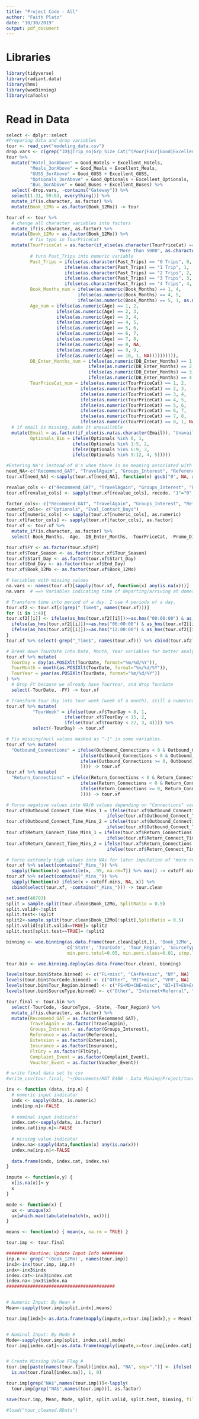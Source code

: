 ```yaml
---
title: "Project Code - All"
author: "Faith Platz"
date: "10/30/2019"
output: pdf_document
---
```


# Libraries
```r
library(tidyverse)
library(radiant.data)
library(hms)
library(woeBinning)
library(caTools)
```

# Read in Data
```r
select <- dplyr::select
#Preparing data and drop variables
tour <- read_csv("modeling_data.csv")
drop.vars <- c(grep("ID$|Trip_no|Grp_Size_Cat|^(Poor|Fair|Good|Excellent)", names(tour)))
tour %>% 
  mutate("Hotel_3orAbove" = Good_Hotels + Excellent_Hotels,
         "Meals_3orAbove" = Good_Meals + Excellent_Meals,
         "GUSS_3orAbove" = Good_GUSS + Excellent_GUSS,
         "Optionals_3orAbove" = Good_Optionals + Excellent_Optionals,
         "Bus_3orAbove" = Good_Buses + Excellent_Buses) %>% 
  select(-drop.vars, -contains("Gateway")) %>% 
  select(1:31, 59:63, everything()) %>%
  mutate_if(is.character, as.factor) %>%
  mutate(Book_12Mo = as.factor(Book_12Mo)) -> tour
```

```r
tour.xf <- tour %>%
  # change all character variables into factors
  mutate_if(is.character, as.factor) %>%
  mutate(Book_12Mo = as.factor(Book_12Mo)) %>%
         # fix typo in TourPriceCat
  mutate(TourPriceCat = as.factor(if_else(as.character(TourPriceCat) == "More than 50", 
                                          "More than 5000", as.character(TourPriceCat))),
         # turn Past_Trips into numeric variable
         Past_Trips = ifelse(as.character(Past_Trips) == "0 Trips", 0,
                      ifelse(as.character(Past_Trips) == "1 Trip", 1,
                      ifelse(as.character(Past_Trips) == "2 Trips", 2,
                      ifelse(as.character(Past_Trips) == "3 Trips", 3,
                      ifelse(as.character(Past_Trips) == "4 Trips", 4, NA))))),
         Book_Months_num = ifelse(as.numeric(Book_Months) == 1, 4,
                           ifelse(as.numeric(Book_Months) == 4, 5,
                           ifelse(as.numeric(Book_Months) == 5, 1, as.numeric(Book_Months)))),
         Age_num = ifelse(as.numeric(Age) == 1, 2,
                   ifelse(as.numeric(Age) == 2, 3,
                   ifelse(as.numeric(Age) == 3, 4,
                   ifelse(as.numeric(Age) == 4, 5,
                   ifelse(as.numeric(Age) == 5, 6,
                   ifelse(as.numeric(Age) == 6, 7,
                   ifelse(as.numeric(Age) == 7, 8,
                   ifelse(as.numeric(Age) == 8, NA,
                   ifelse(as.numeric(Age) == 9, 9,
                   ifelse(as.numeric(Age) == 10, 1, NA)))))))))),
         DB_Enter_Months_num = ifelse(as.numeric(DB_Enter_Months) == 1, 2,
                               ifelse(as.numeric(DB_Enter_Months) == 2, 3,
                               ifelse(as.numeric(DB_Enter_Months) == 3, 4,
                               ifelse(as.numeric(DB_Enter_Months) == 4, 1, NA)))),
         TourPriceCat_num = ifelse(as.numeric(TourPriceCat) == 1, 2,
                            ifelse(as.numeric(TourPriceCat) == 2, 3,
                            ifelse(as.numeric(TourPriceCat) == 3, 4,
                            ifelse(as.numeric(TourPriceCat) == 4, 5,
                            ifelse(as.numeric(TourPriceCat) == 5, 6,
                            ifelse(as.numeric(TourPriceCat) == 6, 7,
                            ifelse(as.numeric(TourPriceCat) == 7, 8,
                            ifelse(as.numeric(TourPriceCat) == 8, 1, NA))))))))) %>%
  # if email is missing, make it unavailable
  mutate(Email = as.factor(if_else(is.na(as.character(Email)), "Unavailable", as.character(Email))),
         Optionals_Bin = ifelse(Optionals %in% 0, 1,
                         ifelse(Optionals %in% 1:5, 2,
                         ifelse(Optionals %in% 6:9, 3,
                         ifelse(Optionals %in% 9:12, 4, 5)))))

#Entering NA's instead of 0's when there is no meaning associated with 0
need_NA<-c("Recommend_GAT", "TravelAgain", "Groups_Interest", "Reference", "Overall_Impression", "Pre_Departure", "Flight_Itin")
tour.xf[need_NA] <-sapply(tour.xf[need_NA], function(x) gsub("0", NA, x))

revalue_cols <- c("Recommend_GAT", "TravelAgain", "Groups_Interest", "Reference")
tour.xf[revalue_cols] <- sapply(tour.xf[revalue_cols], recode, "1"="0", "2"="1")

factor_cols<- c("Recommend_GAT", "TravelAgain", "Groups_Interest", "Reference", "Overall_Impression", "Pre_Departure", "Flight_Itin", "TD_Overall", "Extension", "Insurance", "FltGty", "Complaint_Event", "Voucher_Event", "Book_12Mo")
numeric_cols<- c("Optionals", "Eval_Contact_Days")
tour.xf[numeric_cols] <- sapply(tour.xf[numeric_cols], as.numeric)
tour.xf[factor_cols] <- sapply(tour.xf[factor_cols], as.factor)
tour.xf <- tour.xf %>%
  mutate_if(is.character, as.factor) %>%
  select(-Book_Months, -Age, -DB_Enter_Months, -TourPriceCat, -Promo_Disc, -Optionals)
```

```r
tour.xf$FY <- as.factor(tour.xf$FY)
tour.xf$Tour_Season <- as.factor(tour.xf$Tour_Season)
tour.xf$Start_Day <- as.factor(tour.xf$Start_Day)
tour.xf$End_Day <- as.factor(tour.xf$End_Day)
tour.xf$Book_12Mo <- as.factor(tour.xf$Book_12Mo)

# Variables with missing values
na.vars <- names(tour.xf)[sapply(tour.xf, function(x) any(is.na(x)))]
na.vars  # ==> Variables indicating time of departing/arriving at domestic/international airports have missing values.

# Transform time into period of a day. I use 4 periods of a day.
tour.xf2 <- tour.xf[c(grep("_Time$", names(tour.xf)))]
for (i in 1:4){
tour.xf2[[i]] <- ifelse(as_hms(tour.xf2[[i]])>=as.hms("00:00:00") & as_hms(tour.xf2[[i]])<=as.hms("05:59:59"),"Night",
  ifelse(as_hms(tour.xf2[[i]])>=as.hms("06:00:00") & as_hms(tour.xf2[[i]])<=as.hms("11:59:59"),"Morning",
  ifelse(as_hms(tour.xf2[[i]])>=as.hms("12:00:00") & as_hms(tour.xf2[[i]])<=as.hms("17:59:59"),"Afternoon","Evening")))
}
tour.xf %>% select(-grep("_Time$", names(tour.xf))) %>% cbind(tour.xf2) -> tour.xf

# Break down TourDate into Date, Month, Year variables for better analysis
tour.xf %>% mutate(
  TourDay = day(as.POSIXlt(TourDate, format="%m/%d/%Y")),
  TourMonth = month(as.POSIXlt(TourDate, format="%m/%d/%Y")),
  TourYear = year(as.POSIXlt(TourDate, format="%m/%d/%Y"))
) %>% 
  # Drop FY because we already have TourYear, and drop TourDate
  select(-TourDate, -FY) -> tour.xf

# Transform tour day into tour week (week of a month), still a numerical variable 
tour.xf %>% mutate(
          "TourWeek" = ifelse(tour.xf$TourDay < 8, 1,
                      ifelse(tour.xf$TourDay < 15, 2,
                      ifelse(tour.xf$TourDay < 22, 3, 4)))) %>% 
          select(-TourDay) -> tour.xf

# Fix missing/null values masked as "-1" in some variables.
tour.xf %>% mutate(
  "Outbound_Connections" = ifelse(Outbound_Connections < 0 & Outbound_Connect_Time_Mins_2 > 0, 2,
                            ifelse(Outbound_Connections < 0 & Outbound_Connect_Time_Mins_1 > 0, 1,
                            ifelse(Outbound_Connections >= 0, Outbound_Connections, 0
                            )))) -> tour.xf
tour.xf %>% mutate(
  "Return_Connections" = ifelse(Return_Connections < 0 & Return_Connect_Time_Mins_2 > 0, 2,
                            ifelse(Return_Connections < 0 & Return_Connect_Time_Mins_1 > 0, 1,
                            ifelse(Return_Connections >= 0, Return_Connections, 0
                            )))) -> tour.xf

# Force negative values into NA/0 values depending on "Connections" variables to ensure logical imputation later
tour.xf$Outbound_Connect_Time_Mins_1 = ifelse(tour.xf$Outbound_Connections == 0, 0, 
                                      ifelse(tour.xf$Outbound_Connect_Time_Mins_1 <= 0, NA, tour.xf$Outbound_Connect_Time_Mins_1))
tour.xf$Outbound_Connect_Time_Mins_2 = ifelse(tour.xf$Outbound_Connections %in% c(0, 1), 0, 
                                      ifelse(tour.xf$Outbound_Connect_Time_Mins_2 <= 0, NA, tour.xf$Outbound_Connect_Time_Mins_2))
tour.xf$Return_Connect_Time_Mins_1 = ifelse(tour.xf$Return_Connections == 0, 0, 
                                      ifelse(tour.xf$Return_Connect_Time_Mins_1 <= 0, NA, tour.xf$Return_Connect_Time_Mins_1))
tour.xf$Return_Connect_Time_Mins_2 = ifelse(tour.xf$Return_Connections %in% c(0, 1), 0, 
                                      ifelse(tour.xf$Return_Connect_Time_Mins_2 <= 0, NA, tour.xf$Outbound_Connect_Time_Mins_2))

# Force extremely high values into NAs for later imputation of "more reasonable" values
tour.xf %>% select(contains("_Mins_")) %>% 
  sapply(function(x) quantile(x, .99, na.rm=T)) %>% max() -> cutoff.mins # Use 99th percentile as threshold
tour.xf %>% select(contains("_Mins_")) %>%
  sapply(function(x) ifelse(x > cutoff.mins, NA, x)) %>% 
  cbind(select(tour.xf, -contains("_Mins_"))) -> tour.clean
```

```r
set.seed(40703)
split = sample.split(tour.clean$Book_12Mo, SplitRatio = 0.5)
split.valid<-!split
split.test<-!split
split2<-sample.split(tour.clean$Book_12Mo[!split],SplitRatio = 0.5)
split.valid[split.valid==TRUE]= split2
split.test[split.test==TRUE]= !split2
```


```r
binning <- woe.binning(as.data.frame(tour.clean[split,]), 'Book_12Mo', 
                       c('State', 'TourCode', 'Tour_Region', 'SourceType'),
                       min.perc.total=0.05, min.perc.class=0.01, stop.limit=0.1)

tour.bin <- woe.binning.deploy(as.data.frame(tour.clean), binning)

levels(tour.bin$State.binned) <- c("FL+misc", "CA+PA+misc", "NY", NA)
levels(tour.bin$TourCode.binned) <- c("Other", "MIT+misc", "VFR", NA)
levels(tour.bin$Tour_Region.binned) <- c("FS+MD+CNE+misc", "BI+IT+EU+EC+misc", "AM", NA)
levels(tour.bin$SourceType.binned) <- c("Other", "Internet+Referral", "Old Src IDs+misc", NA)
```

```r
tour.final <- tour.bin %>%
  select(-TourCode, -SourceType, -State, -Tour_Region) %>%
  mutate_if(is.character, as.factor) %>% 
  mutate(Recommend_GAT = as.factor(Recommend_GAT),
         TravelAgain = as.factor(TravelAgain),
         Groups_Interest = as.factor(Groups_Interest),
         Reference = as.factor(Reference),
         Extension = as.factor(Extension),
         Insurance = as.factor(Insurance),
         FltGty = as.factor(FltGty),
         Complaint_Event = as.factor(Complaint_Event),
         Voucher_Event = as.factor(Voucher_Event))

# write final data set to csv
#write_csv(tour.final, "~/Documents/MAT 8480 - Data Mining/Project/tour.final.csv")
```

```r
inx <- function (data, inp.n) { 
  # numeric input indicator
  indx <- sapply(data, is.numeric)
  indx[inp.n]<-FALSE
  
  # nominal input indicator
  index.cat<-sapply(data, is.factor)
  index.cat[inp.n]<-FALSE
  
  # missing value indicator
  index.na<-sapply(data,function(x) any(is.na(x)))
  index.na[inp.n]<-FALSE
  
  data.frame(indx, index.cat, index.na)
}

impute <- function(x,y) {
  x[is.na(x)]<-y
  x
}

mode <- function(x) {
  ux <- unique(x)
  ux[which.max(tabulate(match(x, ux)))]
}

means <- function(x) { mean(x, na.rm = TRUE) }
```

```r
tour.imp <- tour.final

######## Routine: Update Input Info ########
inp.n <- grep('^(Book_12Mo)', names(tour.imp)) 
inx3<-inx(tour.imp, inp.n)
indx<-inx3$indx
index.cat<-inx3$index.cat
index.na<-inx3$index.na
#########################################


# Numeric Input: By Mean #
Mean<-sapply(tour.imp[split,indx],means)

tour.imp[indx]<-as.data.frame(mapply(impute,x=tour.imp[indx],y = Mean))


# Nominal Input: By Mode #
Mode<-sapply(tour.imp[split, index.cat],mode)
tour.imp[index.cat]<-as.data.frame(mapply(impute,x=tour.imp[index.cat],y = Mode))


# Create Missing Value Flag #
tour.imp[paste(names(tour.final)[index.na], "NA", sep=".")] <- ifelse(
  is.na(tour.final[index.na]), 1, 0)

tour.imp[grep("NA$",names(tour.imp))]<-lapply(
  tour.imp[grep("NA$",names(tour.imp))], as.factor) 

save(tour.imp, Mean, Mode, split, split.valid, split.test, binning, file="tour_clean_bin.RData")

#load("tour_cleaned.RData")
```






